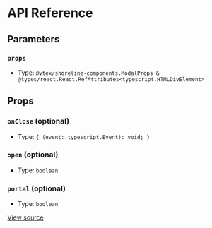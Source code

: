 # API Reference

## Parameters

### `props`

- Type: `@vtex/shoreline-components.ModalProps & @types/react.React.RefAttributes<typescript.HTMLDivElement>`

## Props

### `onClose` (optional)

- Type: `{ (event: typescript.Event): void; }`

### `open` (optional)

- Type: `boolean`

### `portal` (optional)

- Type: `boolean`

[View source](https://github.com/vtex/shoreline/blob/4b310ee4d/packages/components/src/modal/modal.tsx#L8)
